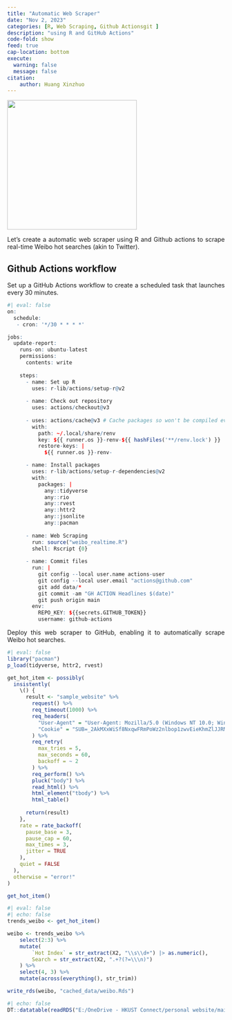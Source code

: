 ```yaml
---
title: "Automatic Web Scraper"
date: "Nov 2, 2023"
categories: [R, Web Scraping, Github Actionsgit ]
description: "using R and GitHub Actions"
code-fold: show
feed: true
cap-location: bottom
execute: 
  warning: false
  message: false
citation: 
    author: Huang Xinzhuo
---
```

```{=html}
<style>
body {text-align: justify}
</style>
```
![](githubactions.png){fig-align="center" width="300"}


Let's create a automatic web scraper using R and Github actions to scrape real-time Weibo hot searches (akin to Twitter).

## Github Actions workflow

Set up a GitHub Actions workflow to create a scheduled task that launches every 30 minutes.

```r
#| eval: false
on:
  schedule:
   - cron: '*/30 * * * *' 

jobs:
  update-report:
    runs-on: ubuntu-latest
    permissions:
      contents: write
    
    steps:
      - name: Set up R
        uses: r-lib/actions/setup-r@v2
        
      - name: Check out repository
        uses: actions/checkout@v3
      
      - uses: actions/cache@v3 # Cache packages so won't be compiled everytime job is run
        with:
          path: ~/.local/share/renv
          key: ${{ runner.os }}-renv-${{ hashFiles('**/renv.lock') }}
          restore-keys: |
            ${{ runner.os }}-renv-

      - name: Install packages
        uses: r-lib/actions/setup-r-dependencies@v2
        with:
          packages: |
            any::tidyverse
            any::rio
            any::rvest
            any::httr2
            any::jsonlite
            any::pacman
            
      - name: Web Scraping
        run: source("weibo_realtime.R")
        shell: Rscript {0}
        
      - name: Commit files
        run: |
          git config --local user.name actions-user
          git config --local user.email "actions@github.com"
          git add data/*
          git commit -am "GH ACTION Headlines $(date)"
          git push origin main
        env:
          REPO_KEY: ${{secrets.GITHUB_TOKEN}}
          username: github-actions
```

Deploy this web scraper to GitHub, enabling it to automatically scrape Weibo hot searches.
```r
#| eval: false
library("pacman")
p_load(tidyverse, httr2, rvest)

get_hot_item <- possibly(
  insistently(
    \() {
      result <- "sample_website" %>%
        request() %>%
        req_timeout(1000) %>%
        req_headers(
          "User-Agent" = "User-Agent: Mozilla/5.0 (Windows NT 10.0; Win64; x64) AppleWebKit/537.36 (KHTML, like Gecko) Chrome/114.0.0.0 Safari/537.36",
          "Cookie" = "SUB=_2AkMXxWiSf8NxqwFRmPoWz2nlbop1zwvEieKhmZlJJRMxHRl-yT9jqlAItRB6PEVGfTP09XmsX_7CR2H1OUv6b-f-1bJl;SUBP=0033WrSXqPxfM72-Ws9jqgMF55529P9D9WWENAjmKyIZz1AWjDi68mRw"
        ) %>%
        req_retry(
          max_tries = 5,
          max_seconds = 60,
          backoff = ~ 2
        ) %>%
        req_perform() %>%
        pluck("body") %>%
        read_html() %>%
        html_element("tbody") %>%
        html_table()
      
      return(result)
    },
    rate = rate_backoff(
      pause_base = 3,
      pause_cap = 60,
      max_times = 3,
      jitter = TRUE
    ),
    quiet = FALSE
  ),
  otherwise = "error!"
)

get_hot_item()
```

```r
#| eval: false
#| echo: false
trends_weibo <- get_hot_item()

weibo <- trends_weibo %>% 
    select(2:3) %>% 
    mutate(
        `Hot Index` = str_extract(X2, "\\s\\d+") |> as.numeric(),
        Search = str_extract(X2, ".+?(?=\\\n)")
    ) %>% 
    select(4, 3) %>% 
    mutate(across(everything(), str_trim))

write_rds(weibo, "cached_data/weibo.Rds")
```

```r
#| echo: false
DT::datatable(readRDS("E:/OneDrive - HKUST Connect/personal website/main/cached_data/weibo.Rds"))
```